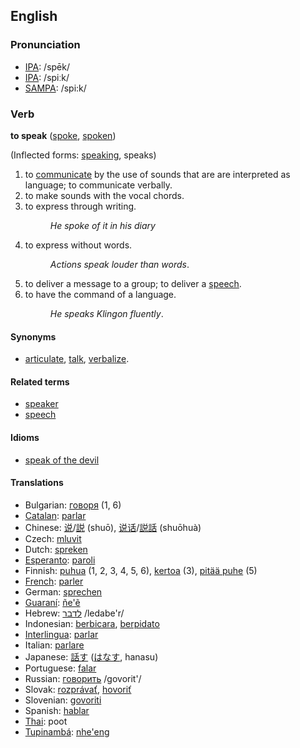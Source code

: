 ==English==

===Pronunciation===

*[[w:IPA|IPA]]: /spēk/
*[[w:IPA|IPA]]: /spiːk/
*[[w:SAMPA|SAMPA]]: /spi:k/

===Verb===

'''to speak''' ([[spoke]], [[spoken]])

(Inflected forms: [[speaking]], speaks)

# to [[communicate]] by the use of sounds that are are interpreted as language; to communicate verbally.
# to make sounds with the vocal chords.
# to express through writing.
#:''He spoke of it in his diary''
# to express without words.
#:''Actions speak louder than words''.
# to deliver a message to a group; to deliver a [[speech]].
# to have the command of a language.
#:''He speaks Klingon fluently''.

====Synonyms====
*[[articulate]], [[talk]], [[verbalize]].

====Related terms====
*[[speaker]]
*[[speech]]

====Idioms====
*[[speak of the devil]]

====Translations====
*Bulgarian: [[говоря]] (1, 6)
*[[Catalan]]: [[parlar]]
*Chinese: [[说]]/[[説]] (shuō), [[说话]]/[[説話]] (shuōhuà)
*Czech: [[mluvit]]
*Dutch: [[spreken]]
*[[Esperanto]]: [[paroli]]
*Finnish: [[puhua]] (1, 2, 3, 4, 5, 6), [[kertoa]] (3), [[pitää puhe]] (5)
*[[French]]: [[parler]]
*German: [[sprechen]]
*[[Guaraní]]: [[ñe'ẽ]]
*Hebrew: [[לדבר]] /ledabe'r/
*Indonesian: [[bicara|berbicara]], [[pidato|berpidato]]
*[[Interlingua]]: [[parlar]]
*Italian: [[parlare]]
*Japanese: [[話す]] ([[はなす]], hanasu)
*Portuguese: [[falar]]
*Russian: [[говорить]] /govorit'/
*Slovak: [[rozprávať]], [[hovoriť]]
*Slovenian: [[govoriti]]
*Spanish: [[hablar]]
*[[Thai]]: poot
*[[Tupinambá]]: [[nhe'eng]]